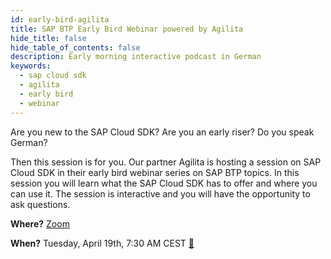```yaml
---
id: early-bird-agilita
title: SAP BTP Early Bird Webinar powered by Agilita
hide_title: false
hide_table_of_contents: false
description: Early morning interactive podcast in German
keywords:
  - sap cloud sdk
  - agilita
  - early bird
  - webinar
---
```


Are you new to the SAP Cloud SDK?
Are you an early riser?
Do you speak German?

<!-- vale off -->

Then this session is for you.
Our partner Agilita is hosting a session on SAP Cloud SDK in their early bird webinar series on SAP BTP topics.
In this session you will learn what the <nobr>SAP Cloud SDK</nobr> has to offer and where you can use it.
The session is interactive and you will have the opportunity to ask questions.

<!-- vale on -->

**Where?** [Zoom](https://zoom.us/j/92685244977?pwd=dGJkb1czMHcxendBTkVsS1dzTW5BQT09)

**When?** Tuesday, April 19th, 7:30 AM CEST <a href="../../appointments/SAP BTP Early Bird Webinar by Agilita.ics" target="_blank">📆</a>
